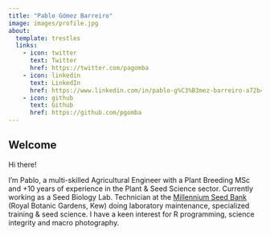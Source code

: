 ```yaml
---
title: "Pablo Gómez Barreiro"
image: images/profile.jpg
about:
  template: trestles
  links:
    - icon: twitter
      text: Twitter
      href: https://twitter.com/pagomba
    - icon: linkedin
      text: LinkedIn
      href: https://www.linkedin.com/in/pablo-g%C3%B3mez-barreiro-a72b4059/
    - icon: github
      text: Github
      href: https://github.com/pgomba
---
```


## Welcome

Hi there!

I'm Pablo, a multi-skilled Agricultural Engineer with a Plant Breeding MSc and +10 years of experience in the Plant & Seed Science sector. Currently working as a Seed Biology Lab. Technician at the [Millennium Seed Bank](https://www.kew.org/wakehurst/whats-at-wakehurst/millennium-seed-bank) (Royal Botanic Gardens, Kew) doing laboratory maintenance, specialized training & seed science. I have a keen interest for R programming, science integrity and macro photography.\
